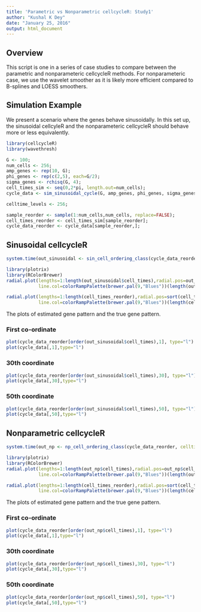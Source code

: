 ```yaml
---
title: 'Parametric vs Nonparametric cellcycleR: Study1'
author: "Kushal K Dey"
date: "January 25, 2016"
output: html_document
---
```


## Overview

This script is one in a series of case studies to compare between the parametric and nonparameteric cellcycleR methods. For nonparameteric case, we use the wavelet smoother as it is likely more efficient compared to B-splines and LOESS smoothers. 

## Simulation Example

We present a scenario where the genes behave sinusoidally. In this set up, the sinusoidal cellcyleR and the nonparameteric cellcycleR should behave more or less equivalently.

```r

library(cellcycleR)
library(wavethresh)

G <- 100;
num_cells <- 256;
amp_genes <- rep(10, G);
phi_genes <- rep(c(2,5), each=G/2);
sigma_genes <- rchisq(G, 4);
cell_times_sim <- seq(0,2*pi, length.out=num_cells);
cycle_data <- sim_sinusoidal_cycle(G, amp_genes, phi_genes, sigma_genes, cell_times_sim);

celltime_levels <- 256;

sample_reorder <- sample(1:num_cells,num_cells, replace=FALSE);
cell_times_reorder <- cell_times_sim[sample_reorder];
cycle_data_reorder <- cycle_data[sample_reorder,];


```

## Sinusoidal cellcycleR

```r
system.time(out_sinusoidal <- sin_cell_ordering_class(cycle_data_reorder, celltime_levels = 256, num_iter=500))
```

```r
library(plotrix)
library(RColorBrewer)
radial.plot(lengths=1:length(out_sinusoidal$cell_times),radial.pos=out_sinusoidal$cell_times[order(cell_times_reorder)],
            line.col=colorRampPalette(brewer.pal(9,"Blues"))(length(out_sinusoidal$cell_times)), lwd=2)

radial.plot(lengths=1:length(cell_times_reorder),radial.pos=sort(cell_times_reorder),
            line.col=colorRampPalette(brewer.pal(9,"Blues"))(length(cell_times_reorder)), lwd=2)
```

The plots of estimated gene pattern and the true gene pattern.

### First co-ordinate

```r
plot(cycle_data_reorder[order(out_sinusoidal$cell_times),1], type="l")
plot(cycle_data[,1],type="l")
```


### 30th coordinate

```r
plot(cycle_data_reorder[order(out_sinusoidal$cell_times),30], type="l")
plot(cycle_data[,30],type="l")
```

### 50th coordinate

```r
plot(cycle_data_reorder[order(out_sinusoidal$cell_times),50], type="l")
plot(cycle_data[,50],type="l")
```


## Nonparametric cellcycleR

```r
system.time(out_np <- np_cell_ordering_class(cycle_data_reorder, celltime_levels = 256, num_iter=500))
```

```r
library(plotrix)
library(RColorBrewer)
radial.plot(lengths=1:length(out_np$cell_times),radial.pos=out_np$cell_times[order(cell_times_reorder)],
            line.col=colorRampPalette(brewer.pal(9,"Blues"))(length(out_np$cell_times)), lwd=2)

radial.plot(lengths=1:length(cell_times_reorder),radial.pos=sort(cell_times_reorder),
            line.col=colorRampPalette(brewer.pal(9,"Blues"))(length(cell_times_reorder)), lwd=2)
```

The plots of estimated gene pattern and the true gene pattern.

### First co-ordinate

```r
plot(cycle_data_reorder[order(out_np$cell_times),1], type="l")
plot(cycle_data[,1],type="l")
```


### 30th coordinate

```r
plot(cycle_data_reorder[order(out_np$cell_times),30], type="l")
plot(cycle_data[,30],type="l")
```

### 50th coordinate

```r
plot(cycle_data_reorder[order(out_np$cell_times),50], type="l")
plot(cycle_data[,50],type="l")
```
